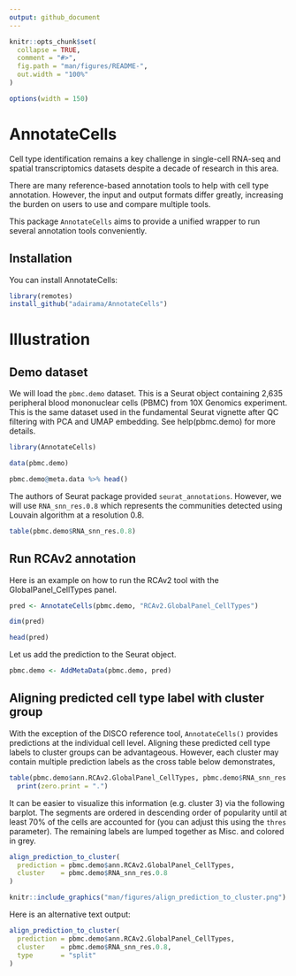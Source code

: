 ```yaml
---
output: github_document
---
```


<!-- README.md is generated from README.Rmd. Please edit that file -->

```r
knitr::opts_chunk$set(
  collapse = TRUE,
  comment = "#>",
  fig.path = "man/figures/README-",
  out.width = "100%"
)

options(width = 150)
```

# AnnotateCells

<!-- badges: start -->
<!-- badges: end -->

Cell type identification remains a key challenge in single-cell RNA-seq and spatial transcriptomics datasets despite a decade of research in this area.

There are many reference-based annotation tools to help with cell type annotation. However, the input and output formats differ greatly, increasing the burden on users to use and compare multiple tools. 

This package `AnnotateCells` aims to provide a unified wrapper to run several annotation tools conveniently.


## Installation

You can install AnnotateCells:

```r
library(remotes)
install_github("adairama/AnnotateCells")
```

# Illustration

## Demo dataset

We will load the `pbmc.demo` dataset. This is a Seurat object containing 2,635 peripheral blood mononuclear cells (PBMC) from 10X Genomics experiment. This is the same dataset used in the fundamental Seurat vignette after QC filtering with PCA and UMAP embedding. See help(pbmc.demo) for more details.

```r
library(AnnotateCells)

data(pbmc.demo)

pbmc.demo@meta.data %>% head()
```
The authors of Seurat package provided `seurat_annotations`. However, we will use `RNA_snn_res.0.8` which represents the communities detected using Louvain algorithm at a resolution 0.8.

```r
table(pbmc.demo$RNA_snn_res.0.8)
```

## Run RCAv2 annotation

Here is an example on how to run the RCAv2 tool with the GlobalPanel_CellTypes panel.

```r
pred <- AnnotateCells(pbmc.demo, "RCAv2.GlobalPanel_CellTypes")

dim(pred)

head(pred)
```

Let us add the prediction to the Seurat object.

```r
pbmc.demo <- AddMetaData(pbmc.demo, pred)
```


## Aligning predicted cell type label with cluster group

With the exception of the DISCO reference tool, `AnnotateCells()` provides predictions at the individual cell level. Aligning these predicted cell type labels to cluster groups can be advantageous.
However, each cluster may contain multiple prediction labels as the cross table below demonstrates, 

```r
table(pbmc.demo$ann.RCAv2.GlobalPanel_CellTypes, pbmc.demo$RNA_snn_res.0.8) %>% 
  print(zero.print = ".")
```

It can be easier to visualize this information (e.g. cluster 3) via the following barplot. 
The segments are ordered in descending order of popularity until at least 70% of the cells are accounted for (you can adjust this using the `thres` parameter). The remaining labels are lumped together as Misc. and colored in grey.
```r
align_prediction_to_cluster(
  prediction = pbmc.demo$ann.RCAv2.GlobalPanel_CellTypes,
  cluster    = pbmc.demo$RNA_snn_res.0.8 
)
```

```r
knitr::include_graphics("man/figures/align_prediction_to_cluster.png")
```

Here is an alternative text output:

```r
align_prediction_to_cluster(
  prediction = pbmc.demo$ann.RCAv2.GlobalPanel_CellTypes,
  cluster    = pbmc.demo$RNA_snn_res.0.8,
  type       = "split"
)
```
